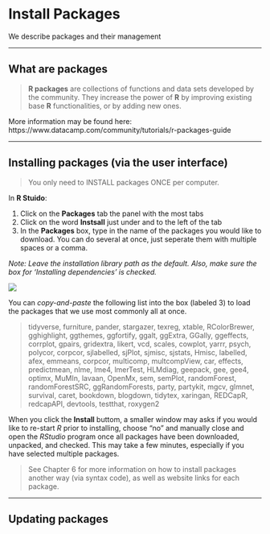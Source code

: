 # Install Packages

We describe packages and their management

-----------

## What are packages

> **R packages** are collections of functions and data sets developed by the community. They increase the power of **R** by improving existing base **R** functionalities, or by adding new ones.

More information may be found here:  https://www.datacamp.com/community/tutorials/r-packages-guide 


-----------

## Installing packages (via the user interface)

> You only need to INSTALL packages ONCE per computer.


In **R Stuido**:

1. Click on the **Packages** tab the panel with the most tabs
2. Click on the word **Instsall** just under and to the left of the tab
2. In the **Packages** box, type in the name of the packages you would like to download.  You can do several at once, just seperate them with multiple spaces or a comma.

*Note: Leave the installation library path as the default.  Also, make sure the box for 'Installing dependencies' is checked.*

![](images/Install_Package_Screenshot.png)


You can *copy-and-paste* the following list into the box (labeled 3) to load the packages that we use most commonly all at once. 

> tidyverse, furniture, pander, stargazer, texreg, xtable, RColorBrewer, gghighlight, ggthemes, ggfortify, ggalt, ggExtra, GGally, ggeffects, corrplot, gpairs, gridextra, likert, vcd, scales, cowplot, yarrr, psych, polycor, corpcor, sjlabelled, sjPlot, sjmisc, sjstats, Hmisc, labelled, afex, emmeans, corpcor, multicomp, multcompView, car, effects, predictmean, nlme, lme4, lmerTest, HLMdiag, geepack, gee, gee4, optimx, MuMIn, lavaan, OpenMx, sem, semPlot, randomForest, randomForestSRC, ggRandomForests, party, partykit, mgcv, glmnet, survival, caret, bookdown, blogdown, tidytex, xaringan, REDCapR, redcapAPI, devtools, testthat, roxygen2

When you click the **Install** buttom, a smaller window may asks if you would like to re-start $R$ prior to installing, choose "no" and manually close and open the $R Studio$ program once all packages have been downloaded, unpacked, and checked.  This may take a few minutes, especially if you have selected multiple packages.  


> See Chapter 6 for more information on how to install packages another way (via syntax code), as well as website links for each package.




-----------

## Updating packages




